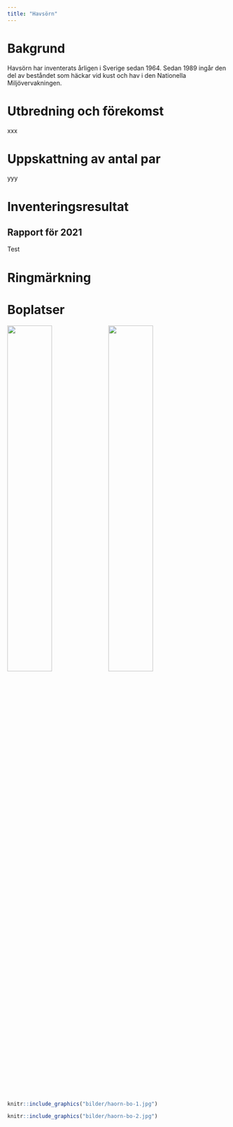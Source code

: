 ```yaml
---
title: "Havsörn"
---
```


# Bakgrund
Havsörn har inventerats årligen i Sverige sedan 1964. Sedan 1989 ingår den del av beståndet som häckar vid kust och hav i den Nationella Miljövervakningen.

# Utbredning och förekomst
xxx

# Uppskattning av antal par
yyy

# Inventeringsresultat

## Rapport för 2021
Test

# Ringmärkning

# Boplatser
![](bilder/haorn-bo-1.jpg){width=45%} ![](bilder/haorn-bo-2.jpg){width=45%}

```r

knitr::include_graphics("bilder/haorn-bo-1.jpg")

knitr::include_graphics("bilder/haorn-bo-2.jpg")

```

